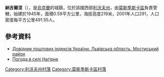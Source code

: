 {{coord|49|44|37|N|23|7|8|E|scale:100000|display=title}}

'''納吉爾涅'''（{{lang-uk|Нагірне}}），是[[烏克蘭|烏克蘭]]的城鎮，位於該國西部[[利沃夫州|利沃夫州]]，由[[莫斯季斯卡區|莫斯季斯卡區]]負責管轄，始建於1945年，面積0.59平方公里，海拔高度219米，2001年人口291，人口密度每平方公里491.55人。

==參考資料==
*[http://www.uaidx.com/13/294/index Довідник поштових індексів України. Львівська область. Мостиський район] {{Wayback|url=http://www.uaidx.com/13/294/index |date=20161018190804 }}
* [http://weather.in.ua/ua/l'vovskaja/16518 Погода в селі Нагірне] {{Wayback|url=http://weather.in.ua/ua/l%27vovskaja/16518 |date=20200923215519 }}

[[Category:利沃夫州村落|Category:利沃夫州村落]]
[[Category:莫斯季斯卡區村落|Category:莫斯季斯卡區村落]]


{{Lviv-geo-stub}}